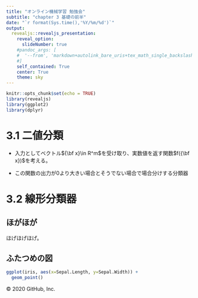 ---
title: "オンライン機械学習 勉強会"
subtitle: "chapter 3 基礎の前半"
date: "`r format(Sys.time(),'%Y/%m/%d')`"
output:
  revealjs::revealjs_presentation:
    reveal_option:
      slideNumber: true
    #pandoc_args: [
    #  '--from', 'markdown+autolink_bare_uris+tex_math_single_backslash-implicit_figures'
    #]
    self_contained: True
    center: True
    theme: sky
---
<style type="text/css">
  .reveal h1,
  .reveal h2,
  .reveal h3,
  .reveal h4,
  .reveal h5,
  .reveal h6 {
    text-transform: none;
  }
</style>

```{r setup, include=FALSE}
knitr::opts_chunk$set(echo = TRUE)
library(revealjs)
library(ggplot2)
library(dplyr)
```
# 3.1 二値分類
- 入力としてベクトル${\bf x}\in R^m$を受け取り、実数値を返す関数$f({\bf x})$を考える。

- この関数の出力が0より大きい場合とそうでない場合で場合分けする分類器

# 3.2 線形分類器

## ほがほが

ほげほげほげ。

## ふたつめの図

```{r}
ggplot(iris, aes(x=Sepal.Length, y=Sepal.Width)) +
  geom_point()
```

© 2020 GitHub, Inc.
